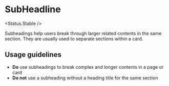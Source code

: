 
# SubHeadline

<Status.Stable />

Subheadings help users break through larger related contents in the same section.
They are usually used to separate sections within a card.

<Story id="typography-subheadline--base" />
<Props />

## Usage guidelines

- **Do** use subheadings to break complex and longer contents in a page or card
- **Do not** use a subheading without a heading title for the same section
